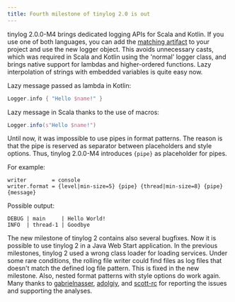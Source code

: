 ```yaml
---
title: Fourth milestone of tinylog 2.0 is out
---
```


tinylog 2.0.0-M4 brings dedicated logging APIs for Scala and Kotlin. If you use one of both languages, you can add the [matching artifact](/v2/download/) to your project and use the new logger object. This avoids unnecessary casts, which was required in Scala and Kotlin using the 'normal' logger class, and brings native support for lambdas and higher-ordered functions. Lazy interpolation of strings with embedded variables is quite easy now.

Lazy message passed as lambda in Kotlin:

```kotlin
Logger.info { "Hello $name!" }
```

Lazy message in Scala thanks to the use of macros:

```scala
Logger.info(s"Hello $name!")
```

Until now, it was impossible to use pipes in format patterns. The reason is that the pipe is reserved as separator between placeholders and style options. Thus, tinylog 2.0.0-M4 introduces `{pipe}` as placeholder for pipes.

For example:

```properties
writer        = console
writer.format = {level|min-size=5} {pipe} {thread|min-size=8} {pipe} {message}
```

Possible output:

```text
DEBUG | main     | Hello World!
INFO  | thread-1 | Goodbye
```

The new milestone of tinylog 2 contains also several bugfixes. Now it is possible to use tinylog 2 in a Java Web Start application. In the previous milestones, tinylog 2 used a wrong class loader for loading services. Under some rare conditions, the rolling file writer could find files as log files that doesn't match the defined log file pattern. This is fixed in the new milestone. Also, nested format patterns with style options do work again. Many thanks to [gabrielnasser](https://github.com/gabrielnasser), [adolgiy](https://github.com/adolgiy), and [scott-rc](https://github.com/scott-rc) for reporting the issues and supporting the analyses.
